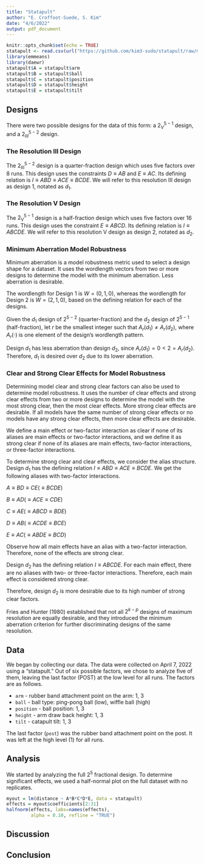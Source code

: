 ```yaml
---
title: "Statapult"
author: "E. Croffoot-Suede, S. Kim"
date: "4/6/2022"
output: pdf_document
---
```


```r
knitr::opts_chunk$set(echo = TRUE)
statapult <- read.csv(url("https://github.com/kim3-sudo/statapult/raw/main/data/data.csv"))
library(emmeans)
library(daewr)
statapult$A = statapult$arm
statapult$B = statapult$ball
statapult$C = statapult$position
statapult$D = statapult$height
statapult$E = statapult$tilt
```

## Designs

There were two possible designs for the data of this form: a $2^{5-1}_{V}$ design, and a $2^{5-2}_{III}$ design.

### The Resolution III Design

The $2^{5-2}_{\text{III}}$ design is a quarter-fraction design which uses five factors over 8 runs. This design uses the constraints $D \equiv AB$ and $E \equiv AC$. Its defining relation is $I \equiv ABD \equiv ACE \equiv BCDE$. We will refer to this resolution III design as design 1, notated as $d_1$.

### The Resolution V Design

The $2^{5-1}_{\text{V}}$ design is a half-fraction design which uses five factors over 16 runs. This design uses the constraint $E \equiv ABCD$. Its defining relation is $I \equiv ABCDE$. We will refer to this resolution V design as design 2, notated as $d_2$.

### Minimum Aberration Model Robustness

Minimum aberration is a model robustness metric used to select a design shape for a dataset. It uses the wordlength vectors from two or more designs to determine the model with the minimum aberration. Less aberration is desirable.

The wordlength for Design 1 is $W = (0, 1, 0)$, whereas the wordlength for Design 2 is $W = (2, 1, 0)$, based on the defining relation for each of the designs.

Given the $d_1$ design of $2^{5-2}$ (quarter-fraction) and the $d_2$ design of $2^{5-1}$ (half-fraction), let $r$ be the smallest integer such that $A_{r}(d_1) \neq A_{r}(d_2)$, where $A_r(\cdot)$ is one element of the design's wordlength pattern.

Design $d_1$ has less aberration than design $d_2$, since $A_r(d_1) = 0 < 2 = A_r(d_2)$. Therefore, $d_1$ is desired over $d_2$ due to its lower aberration.

### Clear and Strong Clear Effects for Model Robustness

Determining model clear and strong clear factors can also be used to determine model robustness. It uses the number of clear effects and strong clear effects from two or more designs to determine the model with the most strong clear, then the most clear effects. More strong clear effects are desirable. If all models have the same number of strong clear effects or no models have any strong clear effects, then more clear effects are desirable.

We define a main effect or two-factor interaction as clear if none of its aliases are main effects or two-factor interactions, and we define it as strong clear if none of its aliases are main effects, two-factor interactions, or three-factor interactions.

To determine strong clear and clear effects, we consider the alias structure. Design $d_1$ has the defining relation $I \equiv ABD \equiv ACE \equiv BCDE$. We get the following aliases with two-factor interactions.

$A \equiv BD \equiv CE (\equiv BCDE)$

$B \equiv AD (\equiv ACE \equiv CDE)$

$C \equiv AE (\equiv ABCD \equiv BDE)$

$D \equiv AB (\equiv ACDE \equiv BCE)$

$E \equiv AC (\equiv ABDE \equiv BCD)$

Observe how all main effects have an alias with a two-factor interaction. Therefore, none of the effects are strong clear.

Design $d_2$ has the defining relation $I \equiv ABCDE$. For each main effect, there are no aliases with two- or three-factor interactions. Therefore, each main effect is considered strong clear.

Therefore, design $d_2$ is more desirable due to its high number of strong clear factors.

Fries and Hunter (1980) established that not all $2^{k-p}$ designs of maximum resolution are equally desirable, and they introduced the minimum aberration criterion for further discriminating designs of the same resolution.

## Data

We began by collecting our data. The data were collected on April 7, 2022 using a "statapult." Out of six possible factors, we chose to analyze five of them, leaving the last factor (POST) at the low level for all runs. The factors are as follows.

- `arm` - rubber band attachment point on the arm: 1, 3
- `ball` - ball type: ping-pong ball (low), wiffle ball (high)
- `position` - ball position: 1, 3
- `height` - arm draw back height: 1, 3
- `tilt` - catapult tilt: 1, 3

The last factor (`post`) was the rubber band attachment point on the post. It was left at the high level (1) for all runs.

## Analysis

We started by analyzing the full $2^5$ fractional design. To determine significant effects, we used a half-normal plot on the full dataset with no replicates.

```r
myout = lm(distance ~ A*B*C*D*E, data = statapult)
effects = myout$coefficients[2:31]
halfnorm(effects, labs=names(effects), 
         alpha = 0.10, refline = "TRUE")
```

## Discussion

## Conclusion
